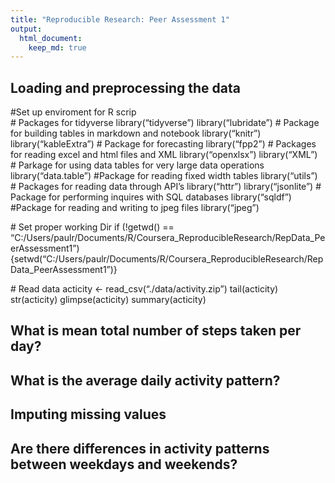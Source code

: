 ```yaml
---
title: "Reproducible Research: Peer Assessment 1"
output: 
  html_document:
    keep_md: true
--- 
```



## Loading and preprocessing the data
  #Set up enviroment for R scrip  
  # Packages for tidyverse 
    library("tidyverse")
    library("lubridate")
  # Package for building tables in markdown and notebook 
    library("knitr")
    library("kableExtra") 
  # Package for forecasting
    library("fpp2")
  # Packages for reading excel and html files and XML
    library("openxlsx")
    library("XML")
  # Parkage for using data tables for very large data operations
    library("data.table")
  #Package for reading fixed width tables
    library("utils")
  # Packages for reading data through API's 
    library("httr")
    library("jsonlite")
  # Package for performing inquires with SQL databases 
    library("sqldf")
  #Package for reading and writing to jpeg files
    library("jpeg")

  # Set proper working Dir
    if (!getwd() == "C:/Users/paulr/Documents/R/Coursera_ReproducibleResearch/RepData_PeerAssessment1") {setwd("C:/Users/paulr/Documents/R/Coursera_ReproducibleResearch/RepData_PeerAssessment1")}

  # Read data
    acticity <- read_csv("./data/activity.zip")
    tail(acticity)
    str(acticity)
    glimpse(acticity)
    summary(acticity)

## What is mean total number of steps taken per day?



## What is the average daily activity pattern?



## Imputing missing values



## Are there differences in activity patterns between weekdays and weekends?
